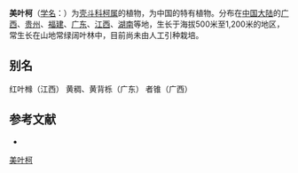 {{Speciesbox
| name = 美叶柯
| status = 
| status_system = 
| image =
| genus = Lithocarpus
| species = calophyllus
| authority = Chun
}}

'''美叶柯'''（[[学名|学名]]：{{lang|la|''Lithocarpus calophyllus''}}）为[[壳斗科|壳斗科]][[柯属|柯属]]的植物，为中国的特有植物。分布在[[中国大陆|中国大陆]]的[[广西|广西]]、[[贵州|贵州]]、[[福建|福建]]、[[广东|广东]]、[[江西|江西]]、[[湖南|湖南]]等地，生长于海拔500米至1,200米的地区，常生长在山地常绿阔叶林中，目前尚未由人工引种栽培。

== 别名 ==
红叶橼（江西） 黄稠、黄背栎（广东） 者锥（广西）

== 参考文献 ==
<div class="references-small">
* {{cite web| url =http://www.bioinfo.cn/db05/KmzwSpecies.php?action=view&id=9022| title =美叶柯| work =《中国高等植物数据库全库》| publisher =中国科学院微生物研究所| author =昆明植物研究所| accessdate =2009-02-24| deadurl =yes| archiveurl =https://web.archive.org/web/20160305035742/http://www.bioinfo.cn/db05/KmzwSpecies.php?action=view&id=9022| archivedate =2016-03-05}}
</div>
{{Taxonbar|from=Q15227445}}

[[Category:柯属|美叶柯]]


{{植物小作品}}